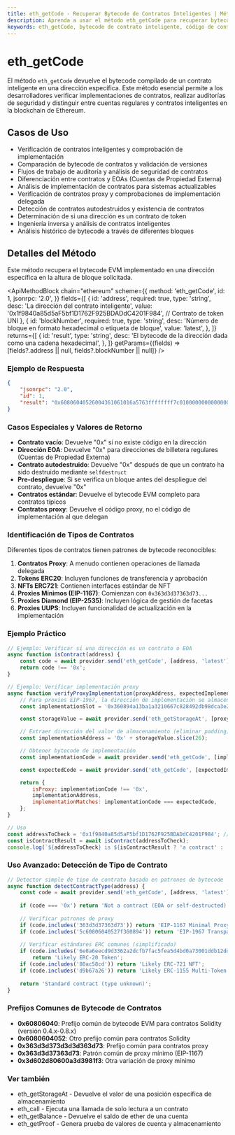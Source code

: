 ```yaml
---
title: eth_getCode - Recuperar Bytecode de Contratos Inteligentes | Métodos de API de Ethereum
description: Aprenda a usar el método eth_getCode para recuperar bytecode compilado de contratos inteligentes de Ethereum. Incluye ejemplos para verificación y análisis de bytecode.
keywords: eth_getCode, bytecode de contrato inteligente, código de contrato, contrato ethereum, verificación de bytecode, código evm, análisis de contrato, bytecode de solidity, detección de contrato, contrato proxy
---
```


# eth_getCode

El método `eth_getCode` devuelve el bytecode compilado de un contrato inteligente en una dirección específica. Este método esencial permite a los desarrolladores verificar implementaciones de contratos, realizar auditorías de seguridad y distinguir entre cuentas regulares y contratos inteligentes en la blockchain de Ethereum.

## Casos de Uso

- Verificación de contratos inteligentes y comprobación de implementación
- Comparación de bytecode de contratos y validación de versiones
- Flujos de trabajo de auditoría y análisis de seguridad de contratos
- Diferenciación entre contratos y EOAs (Cuentas de Propiedad Externa)
- Análisis de implementación de contratos para sistemas actualizables
- Verificación de contratos proxy y comprobaciones de implementación delegada
- Detección de contratos autodestruidos y existencia de contratos
- Determinación de si una dirección es un contrato de token
- Ingeniería inversa y análisis de contratos inteligentes
- Análisis histórico de bytecode a través de diferentes bloques

## Detalles del Método

Este método recupera el bytecode EVM implementado en una dirección específica en la altura de bloque solicitada.

<ApiMethodBlock
	chain="ethereum"
	scheme={{
		method: 'eth_getCode',
		id: 1,
		jsonrpc: '2.0',
	}}
	fields={[
		{
			id: 'address',
			required: true,
			type: 'string',
			desc: 'La dirección del contrato inteligente',
			value: '0x1f9840a85d5aF5bf1D1762F925BDADdC4201F984', // Contrato de token UNI
		},
		{
			id: 'blockNumber',
			required: true,
			type: 'string',
			desc: 'Número de bloque en formato hexadecimal o etiqueta de bloque',
			value: 'latest',
		},
	]}
	returns={[
		{
			id: 'result',
			type: 'string',
			desc: 'El bytecode de la dirección dada como una cadena hexadecimal',
		},
	]}
	getParams={(fields) => [fields?.address || null, fields?.blockNumber || null]}
/>

### Ejemplo de Respuesta

```json
{
	"jsonrpc": "2.0",
	"id": 1,
	"result": "0x60806040526004361061016a5763ffffffff7c010000000000000000000000000000000000000000000000000000000060003504166306fdde03811461016f578063095ea7b3146101f957806318160ddd1461023957806323b872dd14610260578063313ce567146102a..." // Truncado por brevedad
}
```

### Casos Especiales y Valores de Retorno

- **Contrato vacío**: Devuelve "0x" si no existe código en la dirección
- **Dirección EOA**: Devuelve "0x" para direcciones de billetera regulares (Cuentas de Propiedad Externa)
- **Contrato autodestruido**: Devuelve "0x" después de que un contrato ha sido destruido mediante `selfdestruct`
- **Pre-despliegue**: Si se verifica un bloque antes del despliegue del contrato, devuelve "0x"
- **Contratos estándar**: Devuelve el bytecode EVM completo para contratos típicos
- **Contratos proxy**: Devuelve el código proxy, no el código de implementación al que delegan

### Identificación de Tipos de Contratos

Diferentes tipos de contratos tienen patrones de bytecode reconocibles:

1. **Contratos Proxy**: A menudo contienen operaciones de llamada delegada
2. **Tokens ERC20**: Incluyen funciones de transferencia y aprobación
3. **NFTs ERC721**: Contienen interfaces estándar de NFT
4. **Proxies Mínimos (EIP-1167)**: Comienzan con `0x363d3d37363d73...`
5. **Proxies Diamond (EIP-2535)**: Incluyen lógica de gestión de facetas
6. **Proxies UUPS**: Incluyen funcionalidad de actualización en la implementación

### Ejemplo Práctico

```javascript
// Ejemplo: Verificar si una dirección es un contrato o EOA
async function isContract(address) {
	const code = await provider.send('eth_getCode', [address, 'latest']);
	return code !== '0x';
}

// Ejemplo: Verificar implementación proxy
async function verifyProxyImplementation(proxyAddress, expectedImplementation) {
	// Para proxies EIP-1967, la dirección de implementación se almacena en un slot específico
	const implementationSlot = '0x360894a13ba1a3210667c828492db98dca3e2076cc3735a920a3ca505d382bbc';

	const storageValue = await provider.send('eth_getStorageAt', [proxyAddress, implementationSlot, 'latest']);

	// Extraer dirección del valor de almacenamiento (eliminar padding)
	const implementationAddress = '0x' + storageValue.slice(26);

	// Obtener bytecode de implementación
	const implementationCode = await provider.send('eth_getCode', [implementationAddress, 'latest']);

	const expectedCode = await provider.send('eth_getCode', [expectedImplementation, 'latest']);

	return {
		isProxy: implementationCode !== '0x',
		implementationAddress,
		implementationMatches: implementationCode === expectedCode,
	};
}

// Uso
const addressToCheck = '0x1f9840a85d5aF5bf1D1762F925BDADdC4201F984'; // Token UNI
const isContractResult = await isContract(addressToCheck);
console.log(`${addressToCheck} is ${isContractResult ? 'a contract' : 'an EOA'}`);
```

### Uso Avanzado: Detección de Tipo de Contrato

```javascript
// Detector simple de tipo de contrato basado en patrones de bytecode
async function detectContractType(address) {
    const code = await provider.send('eth_getCode', [address, 'latest']);
    
    if (code === '0x') return 'Not a contract (EOA or self-destructed)';
    
    // Verificar patrones de proxy
    if (code.includes('363d3d37363d73')) return 'EIP-1167 Minimal Proxy';
    if (code.includes('5c60806040527f360894')) return 'EIP-1967 Transparent Proxy';
    
    // Verificar estándares ERC comunes (simplificado)
    if (code.includes('6e0a6eecd9d3362a2dcfb7fac5fea5d4bd0a73001ddb12dd96e21df6ab138d72')) 
        return 'Likely ERC-20 Token';
    if (code.includes('80ac58cd')) return 'Likely ERC-721 NFT';
    if (code.includes('d9b67a26')) return 'Likely ERC-1155 Multi-Token';
    
    return 'Standard contract (type unknown)';
}
```

### Prefijos Comunes de Bytecode de Contratos

- **0x60806040**: Prefijo común de bytecode EVM para contratos Solidity (versión 0.4.x-0.8.x)
- **0x6080604052**: Otro prefijo común para contratos Solidity
- **0x363d3d373d3d3d363d73**: Prefijo común para contratos proxy
- **0x363d3d37363d73**: Patrón común de proxy mínimo (EIP-1167)
- **0x3d602d80600a3d3981f3**: Otra variación de proxy mínimo

### Ver también

- <Link to="/docs/ethereum/core-methods/eth_getStorageAt" title="Acceder al almacenamiento del contrato">eth_getStorageAt</Link> - Devuelve el valor de una posición específica de almacenamiento
- <Link to="/docs/ethereum/core-methods/eth_call" title="Ejecutar llamadas a contratos">eth_call</Link> - Ejecuta una llamada de solo lectura a un contrato
- <Link to="/docs/ethereum/core-methods/eth_getBalance" title="Verificar saldo de cuenta">eth_getBalance</Link> - Devuelve el saldo de ether de una cuenta
- <Link to="/docs/ethereum/core-methods/eth_getProof" title="Generar pruebas de estado de contrato">eth_getProof</Link> - Genera prueba de valores de cuenta y almacenamiento
